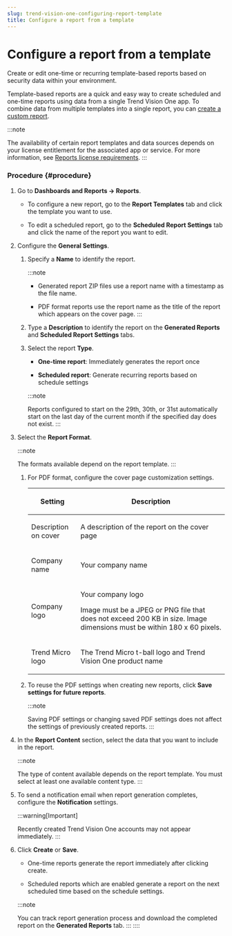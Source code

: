 ```yaml
---
slug: trend-vision-one-configuring-report-template
title: Configure a report from a template
---
```

# Configure a report from a template

Create or edit one-time or recurring template-based reports based on security data within your environment.

Template-based reports are a quick and easy way to create scheduled and one-time reports using data from a single Trend Vision One app. To combine data from multiple templates into a single report, you can [create a custom report](configuring-custom-report.mdx).

:::note

The availability of certain report templates and data sources depends on your license entitlement for the associated app or service. For more information, see [Reports license requirements](reports-license-requirements.mdx).
:::

### Procedure {#procedure}

1.  Go to **Dashboards and Reports → Reports**.

    - To configure a new report, go to the **Report Templates** tab and click the template you want to use.

    - To edit a scheduled report, go to the **Scheduled Report Settings** tab and click the name of the report you want to edit.

2.  Configure the **General Settings**.

    1.  Specify a **Name** to identify the report.

        :::note

        - Generated report ZIP files use a report name with a timestamp as the file name.

        - PDF format reports use the report name as the title of the report which appears on the cover page.
        :::

    2.  Type a **Description** to identify the report on the **Generated Reports** and **Scheduled Report Settings** tabs.

    3.  Select the report **Type**.

        - **One-time report**: Immediately generates the report once

        - **Scheduled report**: Generate recurring reports based on schedule settings

        :::note

        Reports configured to start on the 29th, 30th, or 31st automatically start on the last day of the current month if the specified day does not exist.
        :::

3.  Select the **Report Format**.

    :::note

    The formats available depend on the report template.
    :::

    1.  For PDF format, configure the cover page customization settings.

        <table>
        <colgroup>
        <col style="width: 25%" />
        <col style="width: 75%" />
        </colgroup>
        <thead>
        <tr>
        <th><p>Setting</p></th>
        <th><p>Description</p></th>
        </tr>
        </thead>
        <tbody>
        <tr>
        <td><p>Description on cover</p></td>
        <td><p>A description of the report on the cover page</p></td>
        </tr>
        <tr>
        <td><p>Company name</p></td>
        <td><p>Your company name</p></td>
        </tr>
        <tr>
        <td><p>Company logo</p></td>
        <td><p>Your company logo</p>
        <p>Image must be a JPEG or PNG file that does not exceed 200 KB in size. Image dimensions must be within 180 x 60 pixels.</p></td>
        </tr>
        <tr>
        <td><p>Trend Micro logo</p></td>
        <td><p>The Trend Micro t-ball logo and Trend Vision One product name</p></td>
        </tr>
        </tbody>
        </table>

    2.  To reuse the PDF settings when creating new reports, click **Save settings for future reports**.

        :::note

        Saving PDF settings or changing saved PDF settings does not affect the settings of previously created reports.
        :::

4.  In the **Report Content** section, select the data that you want to include in the report.

    :::note

    The type of content available depends on the report template. You must select at least one available content type.
    :::

5.  To send a notification email when report generation completes, configure the **Notification** settings.

    :::warning[Important]

    Recently created Trend Vision One accounts may not appear immediately.
    :::

6.  Click **Create** or **Save**.

    - One-time reports generate the report immediately after clicking create.

    - Scheduled reports which are enabled generate a report on the next scheduled time based on the schedule settings.

    :::note

    You can track report generation process and download the completed report on the **Generated Reports** tab.
    :::
::::
